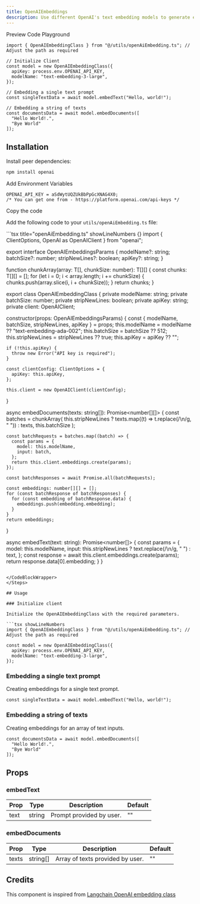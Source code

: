 ```yaml
---
title: OpenAIEmbeddings
description: Use different OpenAI's text embedding models to generate embeddings.
---
```


<Tabs defaultValue="preview">

<TabsList>
  <TabsTrigger value="preview">Preview</TabsTrigger>
  <TabsTrigger value="code">Code</TabsTrigger>
  <TabsTrigger value="playground">Playground</TabsTrigger>
</TabsList>

<TabsContent value="preview">
  <ComponentPreviewTemp>
    <ReRankerDemo />
  </ComponentPreviewTemp>
</TabsContent>

<TabsContent value="playground">
  <ComponentPreviewTemp>
    <LinkedinAgent />
  </ComponentPreviewTemp>
</TabsContent>

<TabsContent value="code">

<CodeBlockWrapper>

```tsx showLineNumbers {4-7}
import { OpenAIEmbeddingClass } from "@/utils/openAiEmbedding.ts"; // Adjust the path as required

// Initialize Client
const model = new OpenAIEmbeddingClass({
  apiKey: process.env.OPENAI_API_KEY,
  modelName: "text-embedding-3-large",
});

// Embedding a single text prompt
const singleTextData = await model.embedText("Hello, world!");

// Embedding a string of texts
const documentsData = await model.embedDocuments([
  "Hello World!.",
  "Bye World"
]);
```

</CodeBlockWrapper>

</TabsContent>

</Tabs>

## Installation

<Steps>

<Step>Install peer dependencies:</Step>

```bash
npm install openai
```
<Step>Add Environment Variables</Step>

```tsx title=".env" showLineNumbers {}
OPENAI_API_KEY = aSdWytUQZUkBbPpGcXNAG4X0;
/* You can get one from - https://platform.openai.com/api-keys */
```

<Step>Copy the code</Step>

Add the following code to your `utils/openAiEmbedding.ts` file:

<CodeBlockWrapper>
```tsx title="openAiEmbedding.ts" showLineNumbers {}
import { ClientOptions, OpenAI as OpenAIClient } from "openai";

export interface OpenAIEmbeddingsParams {
  modelName?: string;
  batchSize?: number;
  stripNewLines?: boolean;
  apiKey?: string;
}

function chunkArray<T>(array: T[], chunkSize: number): T[][] {
  const chunks: T[][] = [];
  for (let i = 0; i < array.length; i += chunkSize) {
    chunks.push(array.slice(i, i + chunkSize));
  }
  return chunks;
}

export class OpenAIEmbeddingClass {
  private modelName: string;
  private batchSize: number;
  private stripNewLines: boolean;
  private apiKey: string;
  private client: OpenAIClient;

  constructor(props: OpenAIEmbeddingsParams) {
    const { modelName, batchSize, stripNewLines, apiKey } = props;
    this.modelName = modelName ?? "text-embedding-ada-002";
    this.batchSize = batchSize ?? 512;
    this.stripNewLines = stripNewLines ?? true;
    this.apiKey = apiKey ?? "";

    if (!this.apiKey) {
      throw new Error("API key is required");
    }

    const clientConfig: ClientOptions = {
      apiKey: this.apiKey,
    };

    this.client = new OpenAIClient(clientConfig);
  }

  async embedDocuments(texts: string[]): Promise<number[][]> {
    const batches = chunkArray(
      this.stripNewLines ? texts.map((t) => t.replace(/\n/g, " ")) : texts,
      this.batchSize
    );

    const batchRequests = batches.map((batch) => {
      const params = {
        model: this.modelName,
        input: batch,
      };
      return this.client.embeddings.create(params);
    });

    const batchResponses = await Promise.all(batchRequests);

    const embeddings: number[][] = [];
    for (const batchResponse of batchResponses) {
      for (const embedding of batchResponse.data) {
        embeddings.push(embedding.embedding);
      }
    }
    return embeddings;
  }

  async embedText(text: string): Promise<number[]> {
    const params = {
      model: this.modelName,
      input: this.stripNewLines ? text.replace(/\n/g, " ") : text,
    };
    const response = await this.client.embeddings.create(params);
    return response.data[0].embedding;
  }
}


```

</CodeBlockWrapper>
</Steps>

## Usage

### Initialize client

Initialize the OpenAIEmbeddingClass with the required parameters.

```tsx showLineNumbers 
import { OpenAIEmbeddingClass } from "@/utils/openAiEmbedding.ts"; // Adjust the path as required

const model = new OpenAIEmbeddingClass({
  apiKey: process.env.OPENAI_API_KEY,
  modelName: "text-embedding-3-large",
});

```
### Embedding a single text prompt

Creating embeddings for a single text prompt.

```tsx showLineNumbers 
const singleTextData = await model.embedText("Hello, world!");
```

### Embedding a string of texts

Creating embeddings for an array of text inputs.

```tsx showLineNumbers 
const documentsData = await model.embedDocuments([
  "Hello World!.",
  "Bye World"
]);
```


## Props

### embedText

| Prop   | Type   | Description                          | Default |
| ------ | ------ | ------------------------------------ | ------- |
| text   | string | Prompt provided by user.             | ""      |

### embedDocuments

| Prop   | Type     | Description                          | Default |
| ------ | -------- | ------------------------------------ | ------- |
| texts  | string[] | Array of texts provided by user.     | ""      |



## Credits

This component is inspired from [Langchain OpenAI embedding class](https://js.langchain.com/v0.2/docs/integrations/text_embedding/openai/)

